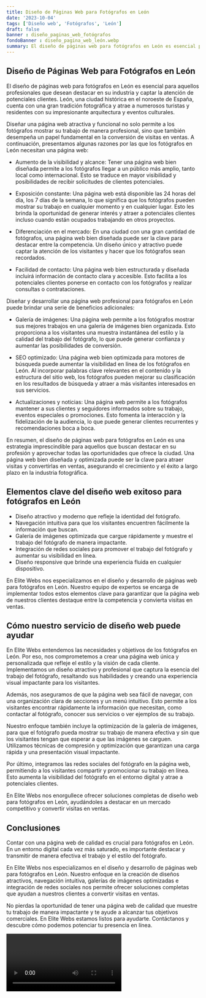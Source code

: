 ```yaml
---
title: Diseño de Páginas Web para Fotógrafos en León
date: '2023-10-04'
tags: ['Diseño web', 'Fotógrafos', 'León']
draft: false
banner : diseño_paginas_web_fotógrafos
fondoBanner : diseño_pagina_web_león.webp
summary: El diseño de páginas web para fotógrafos en León es esencial para aquellos profesionales que desean destacar en su industria y captar la atención de potenciales clientes. León, una ciudad histórica en el noroeste de España, cuenta con una gran tradición fotográfica y atrae a numerosos turistas y residentes con su impresionante arquitectura y eventos culturales. 
---
```


## Diseño de Páginas Web para Fotógrafos en León

El diseño de páginas web para fotógrafos en León es esencial para aquellos profesionales que desean destacar en su industria y captar la atención de potenciales clientes. León, una ciudad histórica en el noroeste de España, cuenta con una gran tradición fotográfica y atrae a numerosos turistas y residentes con su impresionante arquitectura y eventos culturales. 

Diseñar una página web atractiva y funcional no solo permite a los fotógrafos mostrar su trabajo de manera profesional, sino que también desempeña un papel fundamental en la conversión de visitas en ventas. A continuación, presentamos algunas razones por las que los fotógrafos en León necesitan una página web:

- Aumento de la visibilidad y alcance: Tener una página web bien diseñada permite a los fotógrafos llegar a un público más amplio, tanto local como internacional. Esto se traduce en mayor visibilidad y posibilidades de recibir solicitudes de clientes potenciales.

- Exposición constante: Una página web está disponible las 24 horas del día, los 7 días de la semana, lo que significa que los fotógrafos pueden mostrar su trabajo en cualquier momento y en cualquier lugar. Esto les brinda la oportunidad de generar interés y atraer a potenciales clientes incluso cuando están ocupados trabajando en otros proyectos.

- Diferenciación en el mercado: En una ciudad con una gran cantidad de fotógrafos, una página web bien diseñada puede ser la clave para destacar entre la competencia. Un diseño único y atractivo puede captar la atención de los visitantes y hacer que los fotógrafos sean recordados.

- Facilidad de contacto: Una página web bien estructurada y diseñada incluirá información de contacto clara y accesible. Esto facilita a los potenciales clientes ponerse en contacto con los fotógrafos y realizar consultas o contrataciones.

Diseñar y desarrollar una página web profesional para fotógrafos en León puede brindar una serie de beneficios adicionales:

- Galería de imágenes: Una página web permite a los fotógrafos mostrar sus mejores trabajos en una galería de imágenes bien organizada. Esto proporciona a los visitantes una muestra instantánea del estilo y la calidad del trabajo del fotógrafo, lo que puede generar confianza y aumentar las posibilidades de conversión.

- SEO optimizado: Una página web bien optimizada para motores de búsqueda puede aumentar la visibilidad en línea de los fotógrafos en León. Al incorporar palabras clave relevantes en el contenido y la estructura del sitio web, los fotógrafos pueden mejorar su clasificación en los resultados de búsqueda y atraer a más visitantes interesados en sus servicios.

- Actualizaciones y noticias: Una página web permite a los fotógrafos mantener a sus clientes y seguidores informados sobre su trabajo, eventos especiales o promociones. Esto fomenta la interacción y la fidelización de la audiencia, lo que puede generar clientes recurrentes y recomendaciones boca a boca.

En resumen, el diseño de páginas web para fotógrafos en León es una estrategia imprescindible para aquellos que buscan destacar en su profesión y aprovechar todas las oportunidades que ofrece la ciudad. Una página web bien diseñada y optimizada puede ser la clave para atraer visitas y convertirlas en ventas, asegurando el crecimiento y el éxito a largo plazo en la industria fotográfica.

<GifSeo />

<Cta />

## Elementos clave del diseño web exitoso para fotógrafos en León

- Diseño atractivo y moderno que refleje la identidad del fotógrafo.
- Navegación intuitiva para que los visitantes encuentren fácilmente la información que buscan.
- Galería de imágenes optimizada que cargue rápidamente y muestre el trabajo del fotógrafo de manera impactante.
- Integración de redes sociales para promover el trabajo del fotógrafo y aumentar su visibilidad en línea.
- Diseño responsive que brinde una experiencia fluida en cualquier dispositivo.

En Elite Webs nos especializamos en el diseño y desarrollo de páginas web para fotógrafos en León. Nuestro equipo de expertos se encarga de implementar todos estos elementos clave para garantizar que la página web de nuestros clientes destaque entre la competencia y convierta visitas en ventas.

## Cómo nuestro servicio de diseño web puede ayudar

En Elite Webs entendemos las necesidades y objetivos de los fotógrafos en León. Por eso, nos comprometemos a crear una página web única y personalizada que refleje el estilo y la visión de cada cliente. Implementamos un diseño atractivo y profesional que captura la esencia del trabajo del fotógrafo, resaltando sus habilidades y creando una experiencia visual impactante para los visitantes.

Además, nos aseguramos de que la página web sea fácil de navegar, con una organización clara de secciones y un menú intuitivo. Esto permite a los visitantes encontrar rápidamente la información que necesitan, como contactar al fotógrafo, conocer sus servicios o ver ejemplos de su trabajo.

Nuestro enfoque también incluye la optimización de la galería de imágenes, para que el fotógrafo pueda mostrar su trabajo de manera efectiva y sin que los visitantes tengan que esperar a que las imágenes se carguen. Utilizamos técnicas de compresión y optimización que garantizan una carga rápida y una presentación visual impactante.

Por último, integramos las redes sociales del fotógrafo en la página web, permitiendo a los visitantes compartir y promocionar su trabajo en línea. Esto aumenta la visibilidad del fotógrafo en el entorno digital y atrae a potenciales clientes.

En Elite Webs nos enorgullece ofrecer soluciones completas de diseño web para fotógrafos en León, ayudándoles a destacar en un mercado competitivo y convertir visitas en ventas.

## Conclusiones

Contar con una página web de calidad es crucial para fotógrafos en León. En un entorno digital cada vez más saturado, es importante destacar y transmitir de manera efectiva el trabajo y el estilo del fotógrafo.

En Elite Webs nos especializamos en el diseño y desarrollo de páginas web para fotógrafos en León. Nuestro enfoque en la creación de diseños atractivos, navegación intuitiva, galerías de imágenes optimizadas e integración de redes sociales nos permite ofrecer soluciones completas que ayudan a nuestros clientes a convertir visitas en ventas.

No pierdas la oportunidad de tener una página web de calidad que muestre tu trabajo de manera impactante y te ayude a alcanzar tus objetivos comerciales. En Elite Webs estamos listos para ayudarte. Contáctanos y descubre cómo podemos potenciar tu presencia en línea.

<Video />

<CtaBot job='Fotógrafos' city='León'/>

<Gmaps query='León+españa+maps' />
